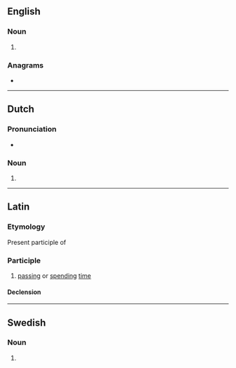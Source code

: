 {{also|Degens}}
==English==

===Noun===
{{head|en|noun form}}

# {{plural of|degen|lang=en}}

===Anagrams===
* {{anagrams|en|a=deegns|snedge}}

----

==Dutch==

===Pronunciation===
* {{audio|Nl-degens.ogg|Audio|lang=nl}}

===Noun===
{{head|nl|noun plural form}}

# {{nl-noun form of|pl|degen}}

----

==Latin==

===Etymology===
Present participle of {{m|la|dēgō}}

===Participle===
{{la-part|dēgēns}}

# [[passing]] or [[spending]] [[time]]

====Declension====
{{la-adecl|dēgēns<3-P+>}}

----

==Swedish==

===Noun===
{{head|sv|noun form}}

# {{sv-noun-form-def-gen|deg}}